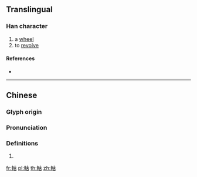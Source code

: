 {{character info/new}}
{{also|轱}}
==Translingual==

===Han character===
{{Han char|rn=159|rad=車|as=05|sn=12|four=|canj=JJJR}}

# a [[wheel]]
# to [[revolve]]

====References====
* {{Han ref|kx=1241.320|dkj=38254|dj=1717.310|hdz=53519.220|uh=8EF2|ud=36594}}

----

==Chinese==
{{zh-forms|s=轱}}

===Glyph origin===
{{Han etym}}

===Pronunciation===
{{zh-pron
|m=gū
|mc=y
|oc=y
|cat=
}}

===Definitions===
{{zh-hanzi}}

# {{rfdef|zh}}

[[fr:軲]]
[[pl:軲]]
[[th:軲]]
[[zh:軲]]